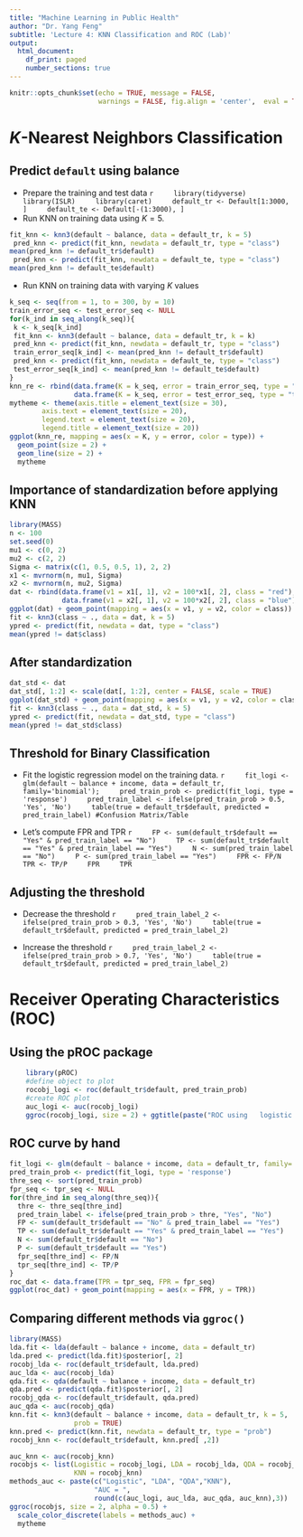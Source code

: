 ```yaml
---
title: "Machine Learning in Public Health"
author: "Dr. Yang Feng"
subtitle: 'Lecture 4: KNN Classification and ROC (Lab)'
output:
  html_document: 
    df_print: paged
    number_sections: true
---
```


```r
knitr::opts_chunk$set(echo = TRUE, message = FALSE,
                      warnings = FALSE, fig.align = 'center',  eval = TRUE)
```

# $K$-Nearest Neighbors Classification

## Predict `default` using balance

- Prepare the training and test data
    ```r
    library(tidyverse)
    library(ISLR)
    library(caret)
    default_tr <- Default[1:3000, ]
    default_te <- Default[-(1:3000), ]
    ```
- Run KNN on training data using $K=5$.
```r
fit_knn <- knn3(default ~ balance, data = default_tr, k = 5)
 pred_knn <- predict(fit_knn, newdata = default_tr, type = "class")
mean(pred_knn != default_tr$default)
 pred_knn <- predict(fit_knn, newdata = default_te, type = "class")
mean(pred_knn != default_te$default)
```

- Run KNN on training data with varying $K$ values
```r
k_seq <- seq(from = 1, to = 300, by = 10)
train_error_seq <- test_error_seq <- NULL
for(k_ind in seq_along(k_seq)){
 k <- k_seq[k_ind]
 fit_knn <- knn3(default ~ balance, data = default_tr, k = k)
 pred_knn <- predict(fit_knn, newdata = default_tr, type = "class")
 train_error_seq[k_ind] <- mean(pred_knn != default_tr$default)
 pred_knn <- predict(fit_knn, newdata = default_te, type = "class")
 test_error_seq[k_ind] <- mean(pred_knn != default_te$default)
}
knn_re <- rbind(data.frame(K = k_seq, error = train_error_seq, type = "train"),
                data.frame(K = k_seq, error = test_error_seq, type = "test"))
mytheme <- theme(axis.title = element_text(size = 30),
        axis.text = element_text(size = 20),
        legend.text = element_text(size = 20),
        legend.title = element_text(size = 20))
ggplot(knn_re, mapping = aes(x = K, y = error, color = type)) +
  geom_point(size = 2) +
  geom_line(size = 2) +
  mytheme
```

## Importance of standardization before applying KNN

```r
library(MASS)
n <- 100
set.seed(0)
mu1 <- c(0, 2)
mu2 <- c(2, 2)
Sigma <- matrix(c(1, 0.5, 0.5, 1), 2, 2)
x1 <- mvrnorm(n, mu1, Sigma)
x2 <- mvrnorm(n, mu2, Sigma)
dat <- rbind(data.frame(v1 = x1[, 1], v2 = 100*x1[, 2], class = "red"),
             data.frame(v1 = x2[, 1], v2 = 100*x2[, 2], class = "blue"))
ggplot(dat) + geom_point(mapping = aes(x = v1, y = v2, color = class)) + mytheme
fit <- knn3(class ~ ., data = dat, k = 5)
ypred <- predict(fit, newdata = dat, type = "class")
mean(ypred != dat$class)
```

## After standardization 

```r
dat_std <- dat
dat_std[, 1:2] <- scale(dat[, 1:2], center = FALSE, scale = TRUE)
ggplot(dat_std) + geom_point(mapping = aes(x = v1, y = v2, color = class)) + mytheme
fit <- knn3(class ~ ., data = dat_std, k = 5)
ypred <- predict(fit, newdata = dat_std, type = "class")
mean(ypred != dat_std$class)
```

## Threshold for Binary Classification

- Fit the logistic regression model on the training data.
    ```r
    fit_logi <- glm(default ~ balance + income, data = default_tr, family='binomial');
    pred_train_prob <- predict(fit_logi, type = 'response')
    pred_train_label <- ifelse(pred_train_prob > 0.5, 'Yes', 'No')
    table(true = default_tr$default, predicted = pred_train_label) #Confusion Matrix/Table
    ```


- Let's compute FPR and TPR
    ```r
    FP <- sum(default_tr$default == "Yes" & pred_train_label == "No")
    TP <- sum(default_tr$default == "Yes" & pred_train_label == "Yes")
    N <- sum(pred_train_label == "No")
    P <- sum(pred_train_label == "Yes")
    FPR <- FP/N
    TPR <- TP/P
    FPR
    TPR
    ```


## Adjusting the threshold


- Decrease the threshold
    ```r
    pred_train_label_2 <- ifelse(pred_train_prob > 0.3, 'Yes', 'No')
    table(true = default_tr$default, predicted = pred_train_label_2)
    ```

- Increase the threshold
    ```r
    pred_train_label_2 <- ifelse(pred_train_prob > 0.7, 'Yes', 'No')
    table(true = default_tr$default, predicted = pred_train_label_2)
    ```

# Receiver Operating Characteristics (ROC) 


## Using the **pROC** package
```r
    library(pROC)
    #define object to plot
    rocobj_logi <- roc(default_tr$default, pred_train_prob)
    #create ROC plot
    auc_logi <- auc(rocobj_logi)
    ggroc(rocobj_logi, size = 2) + ggtitle(paste("ROC using   logistic regression with AUC value ", round(auc_logi, 3)))   + mytheme
```

## ROC curve by hand

```r
fit_logi <- glm(default ~ balance + income, data = default_tr, family='binomial');
pred_train_prob <- predict(fit_logi, type = 'response')
thre_seq <- sort(pred_train_prob)
fpr_seq <- tpr_seq <- NULL
for(thre_ind in seq_along(thre_seq)){
  thre <- thre_seq[thre_ind]
  pred_train_label <- ifelse(pred_train_prob > thre, "Yes", "No")
  FP <- sum(default_tr$default == "No" & pred_train_label == "Yes")
  TP <- sum(default_tr$default == "Yes" & pred_train_label == "Yes")
  N <- sum(default_tr$default == "No")
  P <- sum(default_tr$default == "Yes")
  fpr_seq[thre_ind] <- FP/N
  tpr_seq[thre_ind] <- TP/P
}
roc_dat <- data.frame(TPR = tpr_seq, FPR = fpr_seq)
ggplot(roc_dat) + geom_point(mapping = aes(x = FPR, y = TPR))
```

## Comparing different methods via `ggroc()`

```r
library(MASS)
lda.fit <- lda(default ~ balance + income, data = default_tr)
lda.pred <- predict(lda.fit)$posterior[, 2]
rocobj_lda <- roc(default_tr$default, lda.pred)
auc_lda <- auc(rocobj_lda)
qda.fit <- qda(default ~ balance + income, data = default_tr)
qda.pred <- predict(qda.fit)$posterior[, 2]
rocobj_qda <- roc(default_tr$default, qda.pred)
auc_qda <- auc(rocobj_qda)
knn.fit <- knn3(default ~ balance + income, data = default_tr, k = 5,
                prob = TRUE)
knn.pred <- predict(knn.fit, newdata = default_tr, type = "prob")
rocobj_knn <- roc(default_tr$default, knn.pred[ ,2])

auc_knn <- auc(rocobj_knn)
rocobjs <- list(Logistic = rocobj_logi, LDA = rocobj_lda, QDA = rocobj_qda,
                KNN = rocobj_knn)
methods_auc <- paste(c("Logistic", "LDA", "QDA","KNN"),
                     "AUC = ", 
                     round(c(auc_logi, auc_lda, auc_qda, auc_knn),3))
ggroc(rocobjs, size = 2, alpha = 0.5) + 
  scale_color_discrete(labels = methods_auc) +
  mytheme
```




